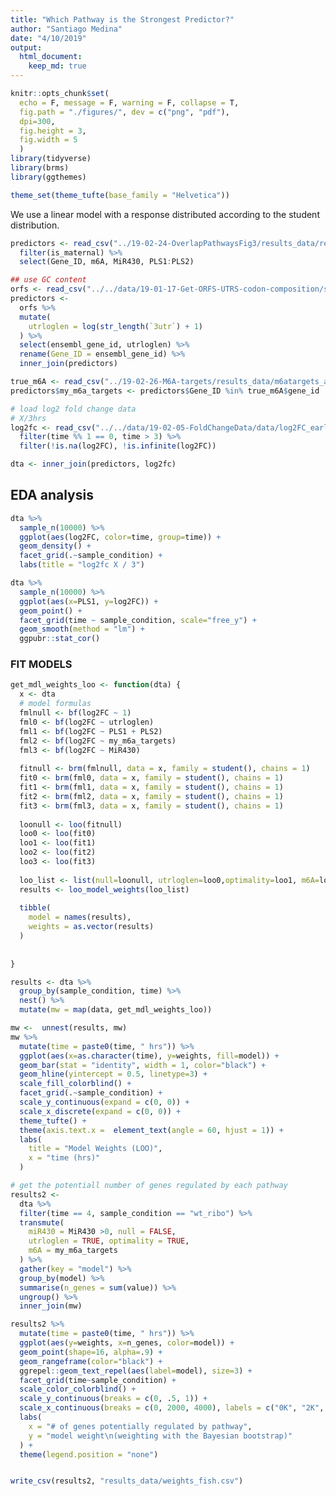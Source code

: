 ```yaml
---
title: "Which Pathway is the Strongest Predictor?"
author: "Santiago Medina"
date: "4/10/2019"
output: 
  html_document:
    keep_md: true
---
```


```r
knitr::opts_chunk$set(
  echo = F, message = F, warning = F, collapse = T,
  fig.path = "./figures/", dev = c("png", "pdf"),
  dpi=300,
  fig.height = 3,
  fig.width = 5
  )
library(tidyverse)
library(brms)
library(ggthemes)

theme_set(theme_tufte(base_family = "Helvetica"))
```

We use a linear model with a response distributed according to the student distribution.

```r
predictors <- read_csv("../19-02-24-OverlapPathwaysFig3/results_data/regulatory_pathways_matrix.csv") %>% 
  filter(is_maternal) %>% 
  select(Gene_ID, m6A, MiR430, PLS1:PLS2)

## use GC content
orfs <- read_csv("../../data/19-01-17-Get-ORFS-UTRS-codon-composition/sequence-data/fish_seq_data_cds_3utr.csv")
predictors <- 
  orfs %>% 
  mutate(
    utrloglen = log(str_length(`3utr`) + 1)
  ) %>% 
  select(ensembl_gene_id, utrloglen) %>% 
  rename(Gene_ID = ensembl_gene_id) %>% 
  inner_join(predictors)

true_m6A <- read_csv("../19-02-26-M6A-targets/results_data/m6atargets_affected_in_mutant.csv")
predictors$my_m6a_targets <- predictors$Gene_ID %in% true_m6A$gene_id

# load log2 fold change data
# X/3hrs
log2fc <- read_csv("../../data/19-02-05-FoldChangeData/data/log2FC_earlyVSlate_tidytimecourse.csv") %>% 
  filter(time %% 1 == 0, time > 3) %>% 
  filter(!is.na(log2FC), !is.infinite(log2FC))

dta <- inner_join(predictors, log2fc)
```

## EDA analysis

```r
dta %>% 
  sample_n(10000) %>% 
  ggplot(aes(log2FC, color=time, group=time)) +
  geom_density() +
  facet_grid(.~sample_condition) +
  labs(title = "log2fc X / 3")
```

```r
dta %>% 
  sample_n(10000) %>% 
  ggplot(aes(x=PLS1, y=log2FC)) +
  geom_point() +
  facet_grid(time ~ sample_condition, scale="free_y") +
  geom_smooth(method = "lm") +
  ggpubr::stat_cor()
```

### FIT MODELS

```r
get_mdl_weights_loo <- function(dta) {
  x <- dta
  # model formulas
  fmlnull <- bf(log2FC ~ 1)
  fml0 <- bf(log2FC ~ utrloglen)
  fml1 <- bf(log2FC ~ PLS1 + PLS2)
  fml2 <- bf(log2FC ~ my_m6a_targets)
  fml3 <- bf(log2FC ~ MiR430)
  
  fitnull <- brm(fmlnull, data = x, family = student(), chains = 1)
  fit0 <- brm(fml0, data = x, family = student(), chains = 1)
  fit1 <- brm(fml1, data = x, family = student(), chains = 1)
  fit2 <- brm(fml2, data = x, family = student(), chains = 1)
  fit3 <- brm(fml3, data = x, family = student(), chains = 1)
  
  loonull <- loo(fitnull)
  loo0 <- loo(fit0)
  loo1 <- loo(fit1)
  loo2 <- loo(fit2)
  loo3 <- loo(fit3)
  
  loo_list <- list(null=loonull, utrloglen=loo0,optimality=loo1, m6A=loo2, miR430=loo3)
  results <- loo_model_weights(loo_list)
  
  tibble(
    model = names(results),
    weights = as.vector(results)
  )
  
  
}
```


```r
results <- dta %>% 
  group_by(sample_condition, time) %>% 
  nest() %>% 
  mutate(mw = map(data, get_mdl_weights_loo))
```


```r

mw <-  unnest(results, mw)
mw %>%
  mutate(time = paste0(time, " hrs")) %>% 
  ggplot(aes(x=as.character(time), y=weights, fill=model)) +
  geom_bar(stat = "identity", width = 1, color="black") +
  geom_hline(yintercept = 0.5, linetype=3) +
  scale_fill_colorblind() +
  facet_grid(.~sample_condition) +
  scale_y_continuous(expand = c(0, 0)) +
  scale_x_discrete(expand = c(0, 0)) +
  theme_tufte() +
  theme(axis.text.x =  element_text(angle = 60, hjust = 1)) +
  labs(
    title = "Model Weights (LOO)",
    x = "time (hrs)"
  )
```

```r
# get the potentiall number of genes regulated by each pathway
results2 <- 
  dta %>% 
  filter(time == 4, sample_condition == "wt_ribo") %>% 
  transmute(
    miR430 = MiR430 >0, null = FALSE,
    utrloglen = TRUE, optimality = TRUE,
    m6A = my_m6a_targets
  ) %>% 
  gather(key = "model") %>% 
  group_by(model) %>% 
  summarise(n_genes = sum(value)) %>% 
  ungroup() %>% 
  inner_join(mw)

results2 %>% 
  mutate(time = paste0(time, " hrs")) %>% 
  ggplot(aes(y=weights, x=n_genes, color=model)) +
  geom_point(shape=16, alpha=.9) +
  geom_rangeframe(color="black") +
  ggrepel::geom_text_repel(aes(label=model), size=3) +
  facet_grid(time~sample_condition) +
  scale_color_colorblind() +
  scale_y_continuous(breaks = c(0, .5, 1)) +
  scale_x_continuous(breaks = c(0, 2000, 4000), labels = c("0K", "2K", "4K")) +
  labs(
    x = "# of genes potentially regulated by pathway",
    y = "model weight\n(weighting with the Bayesian bootstrap)"
  ) +
  theme(legend.position = "none")


write_csv(results2, "results_data/weights_fish.csv")
```

